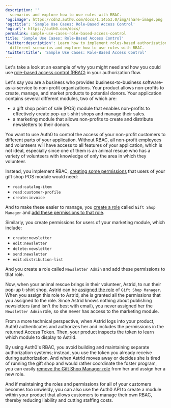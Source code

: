 ```yaml
---
description: ''
  scenarios and explore how to use rules with RBAC.
'og:image': https://cdn2.auth0.com/docs/1.14553.0/img/share-image.png
'og:title': 'Sample Use Cases: Role-Based Access Control'
'og:url': https://auth0.com/docs/
permalink: sample-use-cases-role-based-access-control
title: 'Sample Use Cases: Role-Based Access Control'
'twitter:description': Learn how to implement roles-based authorization (RBAC) in
  different scenarios and explore how to use rules with RBAC.
'twitter:title': 'Sample Use Cases: Role-Based Access Control'
---
```

Let's take a look at an example of why you might need and how you could use [role-based access control (RBAC)](/docs/manage-users/access-control/rbac) in your <Tooltip tip="Authorization Flow: Authorization grant (or workflow) specified in the OAuth 2.0 framework." cta="View Glossary" href="/docs/glossary?term=authorization+flow">authorization flow</Tooltip>.

Let's say you are a business who provides business-to-business software-as-a-service to non-profit organizations. Your product allows non-profits to create, manage, and market products to potential donors. Your application contains several different modules, two of which are:

* a gift shop point of sale (POS) module that enables non-profits to effectively create pop-up t-shirt shops and manage their sales.
* a marketing module that allows non-profits to create and distribute newsletters to their donors.

You want to use Auth0 to control the access of your non-profit customers to different parts of your application. Without RBAC, all non-profit employees and volunteers will have access to all features of your application, which is not ideal, especially since one of them is an animal rescue who has a variety of volunteers with knowledge of only the area in which they volunteer.

Instead, you implement RBAC, [creating some permissions](/docs/get-started/apis/add-api-permissions) that users of your gift shop POS module would need:

* `read:catalog-item`
* `read:customer-profile`
* `create:invoice`

And to make these easier to manage, you [create a role](/docs/manage-users/access-control/configure-core-rbac/roles/create-roles) called `Gift Shop Manager` and [add these permissions to that role](/docs/manage-users/access-control/configure-core-rbac/roles/add-permissions-to-roles).

Similarly, you create permissions for users of your marketing module, which include:

* `create:newsletter`
* `edit:newsletter`
* `delete:newsletter`
* `send:newsletter`
* `edit:distribution-list`

And you create a role called `Newsletter Admin` and add these permissions to that role.

Now, when your animal rescue brings in their volunteer, Astrid, to run their pop-up t-shirt shop, Astrid can be [assigned the role](/docs/manage-users/access-control/configure-core-rbac/rbac-users/assign-roles-to-users) of `Gift Shop Manager`. When you assign this role to Astrid, she is granted all the permissions that you assigned to the role. Since Astrid knows nothing about publishing newsletters (and isn't the best with email), you never assigned her the `Newsletter Admin` role, so she never has access to the marketing module.

From a more technical perspective, when Astrid logs into your product, Auth0 authenticates and authorizes her and includes the permissions in the returned <Tooltip tip="Access Token: Authorization credential, in the form of an opaque string or JWT, used to access an API." cta="View Glossary" href="/docs/glossary?term=Access+Token">Access Token</Tooltip>. Then, your product inspects the token to learn which module to display to Astrid.

By using Auth0's RBAC, you avoid building and maintaining separate authorization systems; instead, you use the token you already receive during authorization. And when Astrid moves away or decides she is tired of running the gift shop and would rather coordinate the foster program, you can easily [remove the Gift Shop Manager role](/docs/manage-users/access-control/configure-core-rbac/rbac-users/remove-roles-from-users) from her and assign her a new role.

And if maintaining the roles and permissions for all of your customers becomes too unwieldy, you can also use the Auth0 API to create a module within your product that allows customers to manage their own RBAC, thereby reducing liability and cutting staffing costs.
